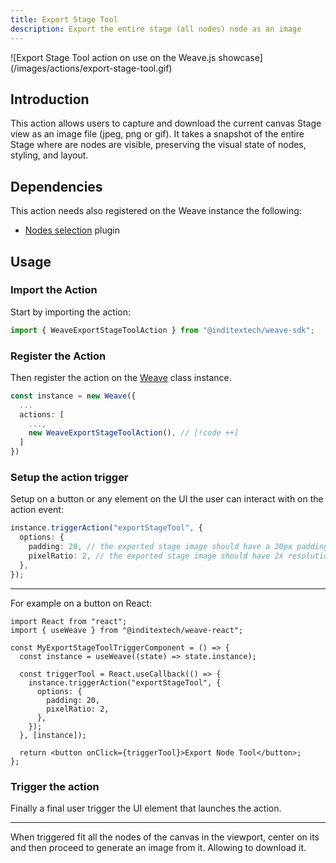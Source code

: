 ```yaml
---
title: Export Stage Tool
description: Export the entire stage (all nodes) node as an image
---
```


<div className="flex justify-center items-center *:max-w-[700px] bg-gradient-to-br from-fd-primary/10 rounded-xl border">
  ![Export Stage Tool action on use on the Weave.js
  showcase](/images/actions/export-stage-tool.gif)
</div>

## Introduction

This action allows users to capture and download the current canvas Stage view as an
image file (jpeg, png or gif). It takes a snapshot of the entire Stage where are nodes
are visible, preserving the visual state of nodes, styling, and layout.

## Dependencies

This action needs also registered on the Weave instance the following:

- [Nodes selection](/docs/main/build/plugins/nodes-selection) plugin

## Usage

<div className="fd-steps">

<div className="[&_h3]:fd-step">

### Import the Action

Start by importing the action:

```ts
import { WeaveExportStageToolAction } from "@inditextech/weave-sdk";
```

</div>

<div className='[&_h3]:fd-step'>

### Register the Action

Then register the action on the [Weave](/docs/sdk/api-reference/weave) class instance.

```ts
const instance = new Weave({
  ...
  actions: [
    ...,
    new WeaveExportStageToolAction(), // [!code ++]
  ]
})
```

</div>

<div className='[&_h3]:fd-step'>

### Setup the action trigger

Setup on a button or any element on the UI the user can interact with on the action event:

```ts
instance.triggerAction("exportStageTool", {
  options: {
    padding: 20, // the exported stage image should have a 20px padding
    pixelRatio: 2, // the exported stage image should have 2x resolution
  },
});
```

---

For example on a button on React:

```tsx
import React from "react";
import { useWeave } from "@inditextech/weave-react";

const MyExportStageToolTriggerComponent = () => {
  const instance = useWeave((state) => state.instance);

  const triggerTool = React.useCallback(() => {
    instance.triggerAction("exportStageTool", {
      options: {
        padding: 20,
        pixelRatio: 2,
      },
    });
  }, [instance]);

  return <button onClick={triggerTool}>Export Node Tool</button>;
};
```

### Trigger the action

Finally a final user trigger the UI element that launches the action.

---

When triggered fit all the nodes of the canvas in the viewport, center on its and then
proceed to generate an image from it. Allowing to download it.

</div>

</div>
